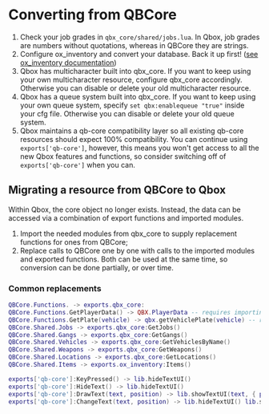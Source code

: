 # Converting from QBCore

1. Check your job grades in `qbx_core/shared/jobs.lua`. In Qbox, job grades are numbers without quotations, whereas in QBCore they are strings.
2. Configure ox_inventory and convert your database. Back it up first! ([see ox_inventory documentation](https://overextended.dev/ox_inventory/Frameworks/qb))
3. Qbox has multicharacter built into qbx_core. If you want to keep using your own multicharacter resource, configure qbx_core accordingly. Otherwise you can disable or delete your old multicharacter resource.
4. Qbox has a queue system built into qbx_core. If you want to keep using your own queue system, specify `set qbx:enablequeue "true"` inside your cfg file. Otherwise you can disable or delete your old queue system.
5. Qbox maintains a qb-core compatibility layer so all existing qb-core resources should expect 100% compatibility. You can continue using `exports['qb-core']`, however, this means you won't get access to all the new Qbox features and functions, so consider switching off of `exports['qb-core']` when you can.

## Migrating a resource from QBCore to Qbox

Within Qbox, the core object no longer exists.
Instead, the data can be accessed via a combination of export functions and imported modules.

1. Import the needed modules from qbx_core to supply replacement functions for ones from QBCore;
2. Replace calls to QBCore one by one with calls to the imported modules and exported functions. Both can be used at the same time, so conversion can be done partially, or over time.

### Common replacements

```lua
QBCore.Functions. -> exports.qbx_core:
QBCore.Functions.GetPlayerData() -> QBX.PlayerData -- requires importing the playerdata module
QBCore.Functions.GetPlate(vehicle) -> qbx.getVehiclePlate(vehicle) -- requires importing the lib module
QBCore.Shared.Jobs -> exports.qbx_core:GetJobs()
QBCore.Shared.Gangs -> exports.qbx_core:GetGangs()
QBCore.Shared.Vehicles -> exports.qbx_core:GetVehiclesByName()
QBCore.Shared.Weapons -> exports.qbx_core:GetWeapons()
QBCore.Shared.Locations -> exports.qbx_core:GetLocations()
QBCore.Shared.Items -> exports.ox_inventory:Items()

exports['qb-core']:KeyPressed() -> lib.hideTextUI()
exports['qb-core']:HideText() -> lib.hideTextUI()
exports['qb-core']:DrawText(text, position) -> lib.showTextUI(text, { position = position })
exports['qb-core']:ChangeText(text, position) -> lib.hideTextUI() lib.showTextUI(text, { position = position })
```
